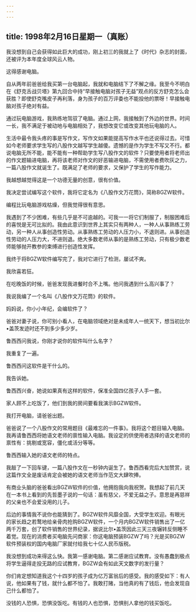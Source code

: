 ```yaml
---
---
---
```

title: 1998年2月16日星期一（真账）
---



我没想到自己会获得如此巨大的成功，刚上初三的我就上了《时代》杂志的封面，还被评为本年度全球风云人物。

这得感谢电脑。

自从两年前爸爸给我买第一台电脑起，我就和电脑结下了不解之缘。我至今不明白在《舒克舌战贝塔》第九回合中持“早接触电脑对孩子无益”观点的反方舒克怎么会获胜？即使舒克嘴皮子再利落，身为孩子的百万评委也不能投他的票呀！早接触电脑对孩子绝对有益。

通过玩电脑游戏，我熟练地驾驭了电脑。通过上网，我接触到了外边的世界。时间一长，我不满足于被动地与电脑相处了，我想改变它或改变其他玩电脑的人。

生活中最令我头疼的事是写作文，写作文如果能提高写作水平也还说得过去。可惜如今老师要求学生写的八股作文越写学生越傻。遗憾的是作为学生不写又不行。都说电脑无所不能，能不能有一种帮助学生写八股作文的软件？只要使用者将老师出的作文题输进电脑，再将该老师对作文的好恶输进电脑，不需使用者费吹灰之力，一篇八股作文就诞生了。既满足了老师的要求，又保护了学生的写作能力。

我越想越觉得这是一个功德无量的创意，很有价值。

我决定尝试编写这个软件，我将它定名为《八股作文万花筒》，简称BGZW软件。

编程比玩电脑游戏枯燥，但我觉得很有意思。

我遇到了不少困难，有些几乎是不可逾越的。可我一一将它们制服了，制服困难后的喜悦是无可比拟的。我由此意识到世界上其实只有两种人，一种人从事熟练工劳动，另一种人从事创造性劳动。从事熟练工劳动的人压力小，不退则进。从事创造性劳动的人压力大，不进则退。绝大多数老师从事的是熟练工劳动，只有极少数老师能够抛开教参的束缚进行创造性发挥。

我终于将BGZW软件编写完了，我对它进行了检测，屡试不爽。

我欣喜若狂。

在吃晚饭的时候，爸爸发现我进餐时合不上嘴。他问我遇到什么高兴事了？

我说我编了一个名叫《八股作文万花筒》的软件。

妈妈说，你小小年纪，会编软件了？

爸爸对妻子说，你可别小看人，在电脑领域绝对是未成年人一统天下，想当初比尔•盖茨发迹时还不到多少多少岁。

鲁西西问我说，你刚才说你的软件叫什么名字？

我重复了一遍。

鲁西西问这软件是干什么的。

我告诉她。

鲁西西兴奋，她说如果真有这样的软件，保准全国四亿孩子人手一套。

家人顾不上吃饭了，他们到我的房间要看我演示BGZW软件。

我打开电脑，请爸爸出题。

爸爸说了一个八股作文的常用题目《最难忘的一件事》。我将这个题目输入电脑。我再请鲁西西将她语文老师的禀性输入电脑。我设定的供使用者选择的语文老师的禀性有：挑剔或宽容，僵化或活分等等。

鲁西西输入她的语文老师的特点。

我敲了一下回车键，一篇八股作文在一秒钟内诞生了。鲁西西看完后大加赞赏，说这篇作文全是废话肯定会被她的语文老师当作范文大肆吹捧。

有商业头脑的爸爸看出BGZW软件的价值，他拥抱我向我祝贺。我想起了前几天在一本书上看到的先哲墨子说的一句话：虽有慈父，不爱无益之子。意思是再慈祥的父亲也不会爱没用的儿子。

后边的事情我不说你也能猜到了。BGZW软件风靡全国，大受学生欢迎。有眼光的家长趋之若鹜地给亲骨肉抢购BGZW软件，一个月内BGZW软件销售出了一亿两千万套，创了软件销售的世界纪录，据说比尔•盖茨因此三天三夜辗转反侧睡不着觉。现在的消费者买电脑先问商家：你这电脑预装BGZW了吗？光是买BGZW软件预装权的国内电脑厂家就付给我七十亿人民币版税。

我没想到成功来得这么快。我第一感谢电脑。第二感谢应试教育。没有愚蠢到极点将学生逼得走投无路的应试教育，BGZW会有如此天文数字的发行量？

你们肯定想知道我这个十四岁的孩子成为亿万富翁后的感受。我的感受如下：有人说，他如果有了钱，就什么都不怕了。我敢打赌，当他真的有了钱后，他会发现自己什么都怕了。

没钱的人恐惧，恐惧没饭吃。有钱的人也恐惧，恐惧别人拿他的钱买饭吃。